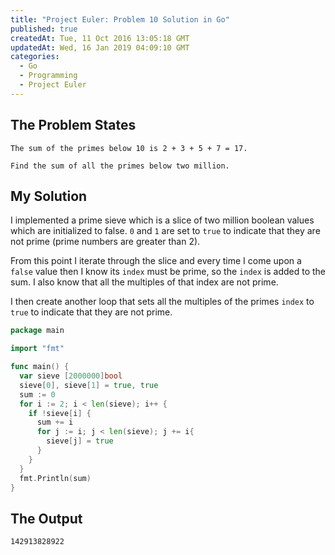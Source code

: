 ```yaml
---
title: "Project Euler: Problem 10 Solution in Go"
published: true
createdAt: Tue, 11 Oct 2016 13:05:18 GMT
updatedAt: Wed, 16 Jan 2019 04:09:10 GMT
categories:
  - Go
  - Programming
  - Project Euler
---
```


## The Problem States

```
The sum of the primes below 10 is 2 + 3 + 5 + 7 = 17.

Find the sum of all the primes below two million.
```

## My Solution

I implemented a prime sieve which is a slice of two million boolean values which are initialized to false. `0` and
`1` are set to `true` to indicate that they are not prime (prime numbers are greater than 2).

From this point I iterate through the slice and every time I come upon a `false` value then I know its `index` must
be prime, so the `index` is added to the sum. I also know that all the multiples of that index are not prime.

I then create another loop that sets all the multiples of the primes `index` to `true` to indicate that they are not
prime.

```go
package main

import "fmt"

func main() {
  var sieve [2000000]bool
  sieve[0], sieve[1] = true, true
  sum := 0
  for i := 2; i < len(sieve); i++ {
    if !sieve[i] {
      sum += i
      for j := i; j < len(sieve); j += i{
        sieve[j] = true
      }
    }
  }
  fmt.Println(sum)
}
```

## The Output

```bash
142913828922
```
